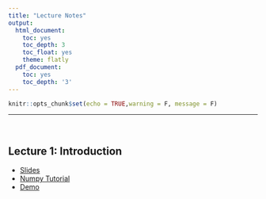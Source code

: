 ```yaml
---
title: "Lecture Notes"
output:
  html_document:
    toc: yes
    toc_depth: 3
    toc_float: yes
    theme: flatly
  pdf_document:
    toc: yes
    toc_depth: '3'
---
```


```r
knitr::opts_chunk$set(echo = TRUE,warning = F, message = F)
```

******

<br>

## Lecture 1: Introduction


* [Slides](https://drive.google.com/file/d/1m1PGB40786SMP11YB0vgevaig-SGLEMP/view?usp=sharing)
* [Numpy Tutorial](https://drive.google.com/file/d/14TOP0Q0YrVJ2vpIrdmwzgs0DF3WpmRLV/view?usp=sharing)
* [Demo](https://drive.google.com/file/d/1_6vH0BfXkpMPNQs08HKwzidMI7-Vc6QW/view?usp=sharing) 

<!-- ## Lecture 2: Inequalities -->

<!-- * [Slides](https://drive.google.com/file/d/1uleYpoJT68laoOWOrx3gMtt9842JMgvB/view?usp=sharing) -->

<!-- * [Slides with scribbles](https://drive.google.com/file/d/1y55dTsWYrHEl2sHbKRsmHuvuMu43QoU0/view?usp=sharing) -->

<!-- ## Lecture 3: Convergence I -->

<!-- * [Slides](https://drive.google.com/file/d/123SCNUwTaEr9yZXVxjEu0faCt9o4wp7o/view?usp=sharing) -->

<!-- * [Slides with scribbles](https://drive.google.com/file/d/1JOpNBijVZ0EmCHUmuzFoHQaNNcEz1NAH/view?usp=sharing) -->

<!-- ## Lecture 4: Convergence II -->

<!-- * [Slides](https://drive.google.com/file/d/1wSChRCZYnjp10Yucs04C-lP2hDlKoZdJ/view?usp=sharing) -->

<!-- * [Slides with scribbles](https://drive.google.com/file/d/1E2bI9CDh0YH1IsOuIBAUHjz4D7XnOQHv/view?usp=sharing) -->

<!-- ## Lecture 5: Limit Theorems -->

<!-- * [Slides](https://drive.google.com/file/d/1hDQIaF_nxdv6ImRsAm_iQHzDf6gKzaKg/view?usp=sharing) -->

<!-- * [Slides with scribbles](https://drive.google.com/file/d/1STxZlUEpxfh4zXpPbtEgd5tMMg6KrUk5/view?usp=sharing)  -->


<!-- ## Lecture 6: Inference -->

<!-- * [Slides](STA2112_Lecture6_Inference_2024.pdf) -->

<!-- * [Practice midterms](https://drive.google.com/drive/folders/1ywgMNRm0hjVzzTXHyzvzKN4UTLz5Dg4p?usp=share_link) -->

<!-- * [Slides with scribbles](https://drive.google.com/file/d/18igSSldzFsHNyzjvrN2yOY5lH0cLkp08/view?usp=sharing) -->

<!-- ## Lecture 7: Review -->

<!-- * [Slides](https://drive.google.com/file/d/1P4MO7-UTRKYp0QHolKJjG6g8TaVoM1jO/view?usp=sharing) -->

<!-- * [Slides with scribbles](https://drive.google.com/file/d/1pDwHDEoQfbNpD5OJb5MSOn6bw5LeZphB/view?usp=sharing) -->

<!-- * [Practice problems solutions](https://drive.google.com/file/d/1ZnWW0smCG_FLajO57o7VPbXVnn7HBpbY/view?usp=sharing) -->

<!-- ## Lecture 8: Nonparametric Inference -->

<!-- * [Slides](https://drive.google.com/file/d/1C1txT_EBAjdq9rwX-6N-GOB2vo4DS_za/view?usp=sharing) -->

<!-- * [Slides with scribbles](https://drive.google.com/file/d/1U_mR2KELhQy4Ch7QRO4yf-tXqraPz_yb/view?usp=sharing) -->

<!-- * [Final Project](https://drive.google.com/file/d/1i8XChf0KLUPSS7IvGOKLSCv9mLbG0xGO/view?usp=sharing) -->

<!-- * [Final Project with scribbles](https://drive.google.com/file/d/1zxCdNsPhX7yS6DQWzZrmJMQxdU88B1AB/view?usp=sharing) -->


<!-- ## Lecture 9: Parametric Inference -->

<!-- * [Slides](https://drive.google.com/file/d/1b1UfRKBuA1NHHfvy93BqnCo1ezRzY8Pb/view?usp=sharing) -->

<!-- * [Slides with scribbles](https://drive.google.com/file/d/1mFBx7YhH76CWYVUlzr75_qT9DGtF8kE9/view?usp=sharing) -->


<!-- ## Lecture 10: MLE Asymptotics -->

<!-- * [Slides](https://drive.google.com/file/d/1DtU34x9yXoCzndl_vBi6fsRsE9O64JPX/view?usp=sharing) -->
